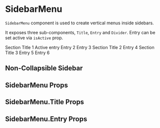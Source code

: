 


<Meta title="Components|SidebarMenu" component={SidebarMenu} />

# SidebarMenu

`SidebarMenu` component is used to create vertical menus inside sidebars.

It exposes three sub-components, `Title`, `Entry` and `Divider`.
Entry can be set active via `isActive` prop.

<Preview>
    <Story name="Default">
        <div className="storybook-container">
            <div style={{ display: 'flex', width: '100%' }}>
                <Sidebar
                    initialStatus="open"
                    disableTrigger={true}
                    shadowWhenOpen={false}
                >
                    <SidebarMenu padded={true}>
                        <SidebarMenu.Title>Section Title 1</SidebarMenu.Title>
                        <SidebarMenu.Entry isActive={true}>Active entry</SidebarMenu.Entry>
                        <SidebarMenu.Entry>Entry 2</SidebarMenu.Entry>
                        <SidebarMenu.Entry>Entry 3</SidebarMenu.Entry>
                        <SidebarMenu.Separator />
                        <SidebarMenu.Title>Section Title 2</SidebarMenu.Title>
                        <SidebarMenu.Entry>Entry 4</SidebarMenu.Entry>
                        <SidebarMenu.Title>Section Title 3</SidebarMenu.Title>
                        <SidebarMenu.Entry>Entry 5</SidebarMenu.Entry>
                        <SidebarMenu.Entry>Entry 6</SidebarMenu.Entry>
                    </SidebarMenu>
                </Sidebar>
                <div className="p-l-20 p-r-20 p-b-20">
                    <h2 className="m-t-10">Non-Collapsible Sidebar</h2>
                    <Block className="overflow-auto h-400">
                        <Lorem />
                    </Block>
                </div>
            </div>
        </div>
    </Story>
</Preview>

## SidebarMenu Props

<Props of={SidebarMenu} />

## SidebarMenu.Title Props

<Props of={SidebarMenuTitle} />

## SidebarMenu.Entry Props

<Props of={SidebarMenuEntry} />
